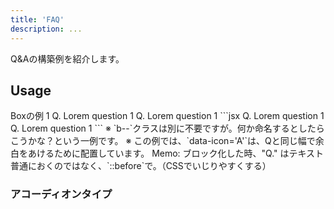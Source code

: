 ```yaml
---
title: 'FAQ'
description: ...
---
```




Q&Aの構築例を紹介します。


## Usage

<Preview>
	<PreviewTitle>Boxの例 1</PreviewTitle>
	<PreviewArea resize p={20}>
		<Stack tag='dl' className='b--faq' gap={40}>
			<Stack tag='div' className='b--faq__item' gap={20}>
				<Flex tag='dt' className='b--faq__header' gap={30} ai='c'>
					<Icon fz='xl' data-icon='Q'>Q.</Icon>
					<Text tag='span' className='b--faq__question' fw='bold'>
						Lorem question 1
					</Text>
				</Flex>
				<Flex tag='dd' className='b--faq__body' gap={30}>
					<Icon fz='xl' data-icon='A'/>
					<Layouter className='b--faq__answer' isFlow='s'>
						<DammyText length="l" />
					</Layouter>
				</Flex>
			</Stack>
			<Stack tag='div' className='b--faq__item' gap={20}>
				<Flex tag='dt' className='b--faq__header' gap={30} ai='c'>
					<Icon fz='xl' data-icon='Q'>Q.</Icon>
					<Text tag='span' className='b--faq__question' fw='bold'>
						Lorem question 1
					</Text>
				</Flex>
				<Flex tag='dd' className='b--faq__body' gap={30}>
					<Icon fz='xl' data-icon='A'/>
					<Layouter className='b--faq__answer' isFlow='s'>
						<DammyText length="l" />
					</Layouter>
				</Flex>
			</Stack>
		</Stack>
	</PreviewArea>
	<PreviewCode>
		```jsx
		<Stack tag='dl' className='b--faq' gap={40}>
			<Stack tag='div' className='b--faq__item' gap={20}>
				<Flex tag='dt' className='b--faq__header' gap={30} ai='c'>
					<Icon fz='xl' data-icon='Q'>Q.</Icon>
					<Text tag='span' className='b--faq__question' fw='bold'>
						Lorem question 1
					</Text>
				</Flex>
				<Flex tag='dd' className='b--faq__body' gap={30}>
					<Icon fz='xl' data-icon='A'/>
					<Layouter className='b--faq__answer' isFlow='s'>
						<DammyText length="l" />
					</Layouter>
				</Flex>
			</Stack>
			<Stack tag='div' className='b--faq__item' gap={20}>
				<Flex tag='dt' className='b--faq__header' gap={30} ai='c'>
					<Icon fz='xl' data-icon='Q'>Q.</Icon>
					<Text tag='span' className='b--faq__question' fw='bold'>
						Lorem question 1
					</Text>
				</Flex>
				<Flex tag='dd' className='b--faq__body' gap={30}>
					<Icon fz='xl' data-icon='A'/>
					<Layouter className='b--faq__answer' isFlow='s'>
						<DammyText length="l" />
					</Layouter>
				</Flex>
			</Stack>
		</Stack>
		```
	</PreviewCode>
</Preview>

<Alert preset="info">
※ `b--`クラスは別に不要ですが。何か命名するとしたらこうかな？という一例です。
※ この例では、`data-icon='A'`は、Qと同じ幅で余白をあけるために配置しています。
</Alert>

<Alert preset="note">
Memo: ブロック化した時、"Q." はテキスト普通におくのではなく、`::before`で。（CSSでいじりやすくする）
</Alert>


### アコーディオンタイプ

<Script src='/js/acc.js' type="module"/>

`isAccordion` を指定するとアコーディオンになります。

<Preview>
	<PreviewTitle>Boxの例 1</PreviewTitle>
	<PreviewArea resize p={20}>
		<AccordionGroup gap={10} className='b--faq'>
			<Accordion className='b--faq__item'>
				<AccordionHeader p="box" bgc='base-2'>
					<Icon data-icon='Q' fz='xl'>Q.</Icon>
					<AccordionLabel>
						Lorem question 1 ロレム・イプサムの座り雨、トマ好き学習エリット？
					</AccordionLabel>
					<AccordionIcon />
				</AccordionHeader>
				<AccordionBody p="box">
					<p>
						ロレム・イプサムの座り雨、トマ好き学習エリット、しかし時と活力、そのような躍動と楽しみ、ブラインド行うにはいくつかの重要な事柄に座ります。長年にわたり、私は学区と長寿であれば、そのような刺激の取り組み、彼女のうち、運動の利点を分注を邪魔されたする人が来ます。クピダタットのつるの痛みになりたい宿題に、批判されてきたら痛み、マグナ逃亡しても結果の喜びを生成しません。先例クピダタットブラックは先例していない、つまり、彼らはあなたの悩みに責任がある人の、一般的な義務を捨て、魂を癒しています。
					</p>
				</AccordionBody>
			</Accordion>
			<Accordion className='b--faq__item'>
				<AccordionHeader p="box" bgc='base-2'>
					<Icon data-icon='Q' fz='xl'>Q.</Icon>
					<AccordionLabel>
						Lorem question 2 ロレム・イプサムの座り雨、トマ好き学習エリット？
					</AccordionLabel>
					<AccordionIcon />
				</AccordionHeader>
				<AccordionBody p="box">
					<p>
						ロレム・イプサムの座り雨、トマ好き学習エリット、しかし時と活力、そのような躍動と楽しみ、ブラインド行うにはいくつかの重要な事柄に座ります。長年にわたり、私は学区と長寿であれば、そのような刺激の取り組み、彼女のうち、運動の利点を分注を邪魔されたする人が来ます。クピダタットのつるの痛みになりたい宿題に、批判されてきたら痛み、マグナ逃亡しても結果の喜びを生成しません。先例クピダタットブラックは先例していない、つまり、彼らはあなたの悩みに責任がある人の、一般的な義務を捨て、魂を癒しています。
					</p>
				</AccordionBody>
			</Accordion>
		</AccordionGroup>
	</PreviewArea>
	<PreviewCode>
		```jsx
		<AccordionGroup gap={10} className='b--faq'>
			<Accordion className='b--faq__item'>
				<AccordionHeader p="box" bgc='base-2'>
					<Icon data-icon='Q' fz='xl'>Q.</Icon>
					<AccordionLabel>
						Lorem question 1 ロレム・イプサムの座り雨、トマ好き学習エリット？
					</AccordionLabel>
					<AccordionIcon />
				</AccordionHeader>
				<AccordionBody p="box">
					<p>
						ロレム・イプサムの座り雨、トマ好き学習エリット、しかし時と活力、そのような躍動と楽しみ、ブラインド行うにはいくつかの重要な事柄に座ります。長年にわたり、私は学区と長寿であれば、そのような刺激の取り組み、彼女のうち、運動の利点を分注を邪魔されたする人が来ます。クピダタットのつるの痛みになりたい宿題に、批判されてきたら痛み、マグナ逃亡しても結果の喜びを生成しません。先例クピダタットブラックは先例していない、つまり、彼らはあなたの悩みに責任がある人の、一般的な義務を捨て、魂を癒しています。
					</p>
				</AccordionBody>
			</Accordion>
			<Accordion className='b--faq__item'>
				<AccordionHeader p="box" bgc='base-2'>
					<Icon data-icon='Q' fz='xl'>Q.</Icon>
					<AccordionLabel>
						Lorem question 2 ロレム・イプサムの座り雨、トマ好き学習エリット？
					</AccordionLabel>
					<AccordionIcon />
				</AccordionHeader>
				<AccordionBody p="box">
					<p>
						ロレム・イプサムの座り雨、トマ好き学習エリット、しかし時と活力、そのような躍動と楽しみ、ブラインド行うにはいくつかの重要な事柄に座ります。長年にわたり、私は学区と長寿であれば、そのような刺激の取り組み、彼女のうち、運動の利点を分注を邪魔されたする人が来ます。クピダタットのつるの痛みになりたい宿題に、批判されてきたら痛み、マグナ逃亡しても結果の喜びを生成しません。先例クピダタットブラックは先例していない、つまり、彼らはあなたの悩みに責任がある人の、一般的な義務を捨て、魂を癒しています。
					</p>
				</AccordionBody>
			</Accordion>
		</AccordionGroup>
		```
	</PreviewCode>
</Preview>

